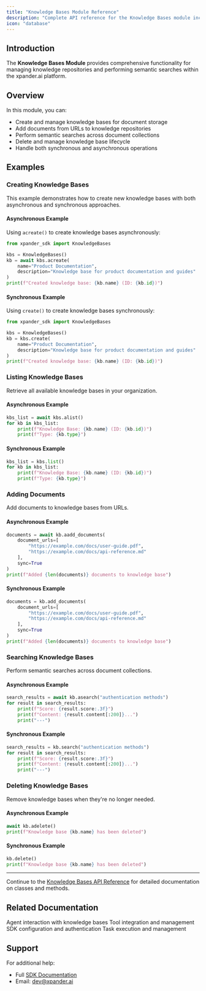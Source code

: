 ```yaml
---
title: "Knowledge Bases Module Reference"
description: "Complete API reference for the Knowledge Bases module including all classes, methods, properties, and parameters"
icon: "database"
---
```


## Introduction

The **Knowledge Bases Module** provides comprehensive functionality for managing knowledge repositories and performing semantic searches within the xpander.ai platform.

## Overview

In this module, you can:

- Create and manage knowledge bases for document storage
- Add documents from URLs to knowledge repositories
- Perform semantic searches across document collections
- Delete and manage knowledge base lifecycle
- Handle both synchronous and asynchronous operations

## Examples

### Creating Knowledge Bases

This example demonstrates how to create new knowledge bases with both asynchronous and synchronous approaches.

#### Asynchronous Example

Using `acreate()` to create knowledge bases asynchronously:

```python
from xpander_sdk import KnowledgeBases

kbs = KnowledgeBases()
kb = await kbs.acreate(
    name="Product Documentation",
    description="Knowledge base for product documentation and guides"
)
print(f"Created knowledge base: {kb.name} (ID: {kb.id})")
```

#### Synchronous Example

Using `create()` to create knowledge bases synchronously:

```python
from xpander_sdk import KnowledgeBases

kbs = KnowledgeBases()
kb = kbs.create(
    name="Product Documentation",
    description="Knowledge base for product documentation and guides"
)
print(f"Created knowledge base: {kb.name} (ID: {kb.id})")
```

### Listing Knowledge Bases

Retrieve all available knowledge bases in your organization.

#### Asynchronous Example

```python
kbs_list = await kbs.alist()
for kb in kbs_list:
    print(f"Knowledge Base: {kb.name} (ID: {kb.id})")
    print(f"Type: {kb.type}")
```

#### Synchronous Example

```python
kbs_list = kbs.list()
for kb in kbs_list:
    print(f"Knowledge Base: {kb.name} (ID: {kb.id})")
    print(f"Type: {kb.type}")
```

### Adding Documents

Add documents to knowledge bases from URLs.

#### Asynchronous Example

```python
documents = await kb.aadd_documents(
    document_urls=[
        "https://example.com/docs/user-guide.pdf",
        "https://example.com/docs/api-reference.md"
    ],
    sync=True
)
print(f"Added {len(documents)} documents to knowledge base")
```

#### Synchronous Example

```python
documents = kb.add_documents(
    document_urls=[
        "https://example.com/docs/user-guide.pdf",
        "https://example.com/docs/api-reference.md"
    ],
    sync=True
)
print(f"Added {len(documents)} documents to knowledge base")
```

### Searching Knowledge Bases

Perform semantic searches across document collections.

#### Asynchronous Example

```python
search_results = await kb.asearch("authentication methods")
for result in search_results:
    print(f"Score: {result.score:.3f}")
    print(f"Content: {result.content[:200]}...")
    print("---")
```

#### Synchronous Example

```python
search_results = kb.search("authentication methods")
for result in search_results:
    print(f"Score: {result.score:.3f}")
    print(f"Content: {result.content[:200]}...")
    print("---")
```

### Deleting Knowledge Bases

Remove knowledge bases when they're no longer needed.

#### Asynchronous Example

```python
await kb.adelete()
print(f"Knowledge base {kb.name} has been deleted")
```

#### Synchronous Example

```python
kb.delete()
print(f"Knowledge base {kb.name} has been deleted")
```

---

Continue to the [Knowledge Bases API Reference](/sdk-reference/07-sdk/knowledge/api-reference) for detailed documentation on classes and methods.

## Related Documentation

<CardGroup cols={2}>
  <Card title="Agents Module" icon="robot" href="/sdk-reference/07-sdk/agents">
    Agent interaction with knowledge bases
  </Card>
  <Card title="Tools Repository" icon="wrench" href="/sdk-reference/07-sdk/tools">
    Tool integration and management
  </Card>
  <Card title="Configuration" icon="gear" href="/sdk-reference/07-sdk/configuration">
    SDK configuration and authentication
  </Card>
  <Card title="Tasks Module" icon="play" href="/sdk-reference/07-sdk/tasks">
    Task execution and management
  </Card>
</CardGroup>

## Support

For additional help:
- Full [SDK Documentation](https://docs.xpander.ai)
- Email: dev@xpander.ai

